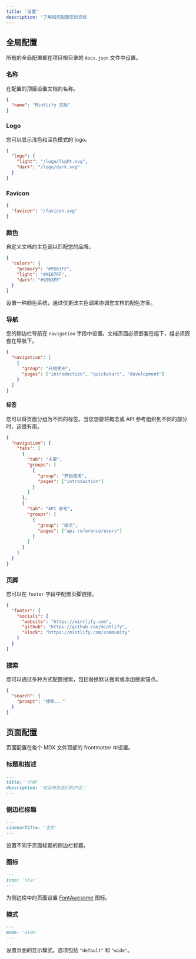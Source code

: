 ```yaml
---
title: '设置'
description: '了解如何配置您的文档'
---
```


## 全局配置

所有的全局配置都在项目根目录的 `docs.json` 文件中设置。

### 名称

在配置的顶层设置文档的名称。

```json docs.json
{
  "name": "Mintlify 文档"
}
```

### Logo

您可以显示浅色和深色模式的 logo。

```json docs.json
{
  "logo": {
    "light": "/logo/light.svg",
    "dark": "/logo/dark.svg"
  }
}
```

### Favicon

```json docs.json
{
  "favicon": "/favicon.svg"
}
```

### 颜色

自定义文档的主色调以匹配您的品牌。

```json docs.json
{
  "colors": {
    "primary": "#9563FF",
    "light": "#AE87FF",
    "dark": "#9563FF"
  }
}
```

<Tip>设置一种颜色系统，通过仅更改主色调来协调您文档的配色方案。</Tip>

### 导航

您的侧边栏导航在 `navigation` 字段中设置。文档页面必须嵌套在组下，组必须嵌套在导航下。

```json docs.json
{
  "navigation": [
    {
      "group": "开始使用",
      "pages": ["introduction", "quickstart", "development"]
    }
  ]
}
```

#### 标签

您可以将页面分组为不同的标签。当您想要将概念或 API 参考组织到不同的部分时，这很有用。

```json docs.json
{
  "navigation": {
    "tabs": [
      {
        "tab": "主要",
        "groups": [
          {
            "group": "开始使用",
            "pages": ["introduction"]
          }
        ]
      },
      {
        "tab": "API 参考",
        "groups": [
          {
            "group": "端点",
            "pages": ["api-reference/users"]
          }
        ]
      }
    ]
  }
}
```

### 页脚

您可以在 `footer` 字段中配置页脚链接。

```json docs.json
{
  "footer": {
    "socials": {
      "website": "https://mintlify.com",
      "github": "https://github.com/mintlify",
      "slack": "https://mintlify.com/community"
    }
  }
}
```

### 搜索

您可以通过多种方式配置搜索，包括替换默认搜索或添加搜索锚点。

```json docs.json
{
  "search": {
    "prompt": "搜索..."
  }
}
```

## 页面配置

页面配置在每个 MDX 文件顶部的 frontmatter 中设置。

### 标题和描述

```md
---
title: '介绍'
description: '欢迎来到我们的产品！'
---
```

### 侧边栏标题

```md
---
sidebarTitle: '主页'
---
```

设置不同于页面标题的侧边栏标题。

### 图标

```md
---
icon: 'star'
---
```

为侧边栏中的页面设置 [FontAwesome](https://fontawesome.com/search?s=solid&m=free) 图标。

### 模式

```md
---
mode: 'wide'
---
```

设置页面的显示模式。选项包括 `"default"` 和 `"wide"`。
